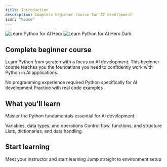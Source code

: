 ```yaml
---
title: Introduction
description: Complete beginner course for AI development
icon: "house"
---
```



<img
  className="block dark:hidden"
  src="/images/hero-light.png"
  alt="Learn Python for AI Hero"
/>
<img
  className="hidden dark:block"
  src="/images/hero-dark.png"
  alt="Learn Python for AI Hero Dark"
/>

## Complete beginner course

Learn Python from scratch with a focus on AI development. This beginner course teaches you the foundations you need to confidently work with Python in AI applications.

<CardGroup cols={3}>
  <Card
    title="Complete beginner"
    icon="user-graduate"
  >
    No programming experience required
  </Card>
  <Card
    title="AI focused"
    icon="robot"
  >
    Python specifically for AI development
  </Card>
  <Card
    title="Hands-on learning"
    icon="code"
  >
    Practice with real code examples
  </Card>
</CardGroup>

## What you'll learn

Master the Python fundamentals essential for AI development:

<CardGroup cols={3}>
  <Card
    title="Python basics"
    icon="python"
  >
    Variables, data types, and operations
  </Card>
  <Card
    title="Programming logic"
    icon="diagram-project"
  >
    Control flow, functions, and structure
  </Card>
  <Card
    title="Working with data"
    icon="database"
  >
    Lists, dictionaries, and data handling
  </Card>
</CardGroup>

## Start learning

<CardGroup cols={2}>
  <Card
    title="Begin the course"
    icon="play"
    href="/introduction/welcome"
  >
    Meet your instructor and start learning
  </Card>
  <Card
    title="Setup Python"
    icon="wrench"
    href="/getting-started/setup"
  >
    Jump straight to environment setup
  </Card>
</CardGroup>